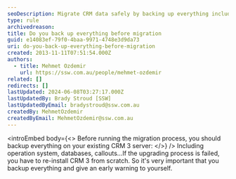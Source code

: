 ```yaml
---
seoDescription: Migrate CRM data safely by backing up everything including operating system and databases before upgrading.
type: rule
archivedreason:
title: Do you back up everything before migration
guid: e14083ef-79f0-4baa-9971-4748e3d9da73
uri: do-you-back-up-everything-before-migration
created: 2013-11-11T07:51:54.000Z
authors:
  - title: Mehmet Ozdemir
    url: https://ssw.com.au/people/mehmet-ozdemir
related: []
redirects: []
lastUpdated: 2024-06-08T03:27:17.000Z
lastUpdatedBy: Brady Stroud [SSW]
lastUpdatedByEmail: bradystroud@ssw.com.au
createdBy: MehmetOzdemir
createdByEmail: MehmetOzdemir@ssw.com.au
---
```


<introEmbed
  body={<>
Before running the migration process, you should backup everything on your existing CRM 3 server:
  </>}
/>
Including operation system, databases, callouts...If the upgrading process is failed, you have to re-install CRM 3 from scratch. So it's very important that you backup everything and give an early warning to yourself.
